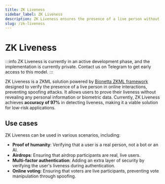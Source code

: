 ```yaml
---
title: ZK Liveness
sidebar_label: ZK Liveness
description: ZK Liveness ensures the presence of a live person without revealing any biometric data, preventing spoofing attacks in online interactions.
slug: /zk-liveness
---
```


# ZK Liveness

:::info
ZK Liveness is currently in an active development phase, and the implementation is currently private. Contact us on <OutLink href="https://t.me/+pWugh5xgDiE3Y2Jk">Telegram</OutLink> to get early access to this model.
:::

ZK Liveness is a ZKML solution powered by [Bionetta ZKML framework](/zkml-bionetta) designed to verify the presence of a live person in online interactions, preventing spoofing attacks. It allows users to prove their liveness without revealing any personal information or biometric data. Currently, ZK Liveness achieves **accuracy of 97%** in detecting liveness, making it a viable solution for low-risk applications.

## Use cases

ZK Liveness can be used in various scenarios, including:
- **Proof of humanity**: Verifying that a user is a real person, not a bot or an AI.
- **Airdrops**: Ensuring that airdrop participants are real, live users.
- **Multi-factor authentication**: Adding an extra layer of security by verifying the user's liveness during authentication.
- **Online voting**: Ensuring that voters are live participants, preventing vote manipulation through spoofing.
